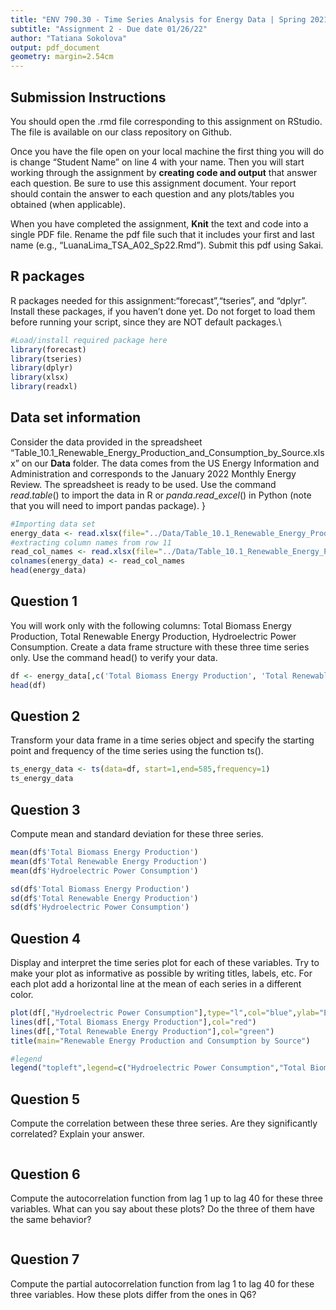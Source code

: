 ```yaml
---
title: "ENV 790.30 - Time Series Analysis for Energy Data | Spring 2021"
subtitle: "Assignment 2 - Due date 01/26/22"
author: "Tatiana Sokolova"
output: pdf_document
geometry: margin=2.54cm
---
```


## Submission Instructions

You should open the .rmd file corresponding to this assignment on RStudio. The file is available on our class repository on Github.   

Once you have the file open on your local machine the first thing you will do is change "Student Name" on line 4 with your name. 
Then you will start working through the assignment by  **creating code and output** that answer each question. Be sure to use this assignment document. Your report should contain the answer to each question and any plots/tables you obtained (when applicable).

When you have completed the assignment, **Knit** the text and code into a single PDF file. Rename the pdf file such that it includes your first and last name (e.g., "LuanaLima_TSA_A02_Sp22.Rmd"). Submit this pdf using Sakai. 

## R packages

R packages needed for this assignment:"forecast","tseries", and "dplyr". Install these packages, if you haven't done yet. Do not forget to load them before running your script, since they are NOT default packages.\\

```r
#Load/install required package here
library(forecast)
library(tseries)
library(dplyr)
library(xlsx)
library(readxl)
```

## Data set information  

Consider the data provided in the spreadsheet "Table_10.1_Renewable_Energy_Production_and_Consumption_by_Source.xlsx" on our **Data** folder. The data comes from the US Energy Information and Administration and corresponds to the January 2022 Monthly Energy Review. The spreadsheet is ready to be used. Use the command $read.table()$ to import the data in R or $panda.read\_excel()$ in Python (note that you will need to import pandas package). }

```r
#Importing data set
energy_data <- read.xlsx(file="../Data/Table_10.1_Renewable_Energy_Production_and_Consumption_by_Source.xlsx",header=FALSE, startRow=13, sheetIndex=1)
#extracting column names from row 11
read_col_names <- read.xlsx(file="../Data/Table_10.1_Renewable_Energy_Production_and_Consumption_by_Source.xlsx",header=FALSE,startRow=11,endRow=11,sheetIndex=1)
colnames(energy_data) <- read_col_names
head(energy_data)

```


## Question 1
You will work only with the following columns: Total Biomass Energy Production, Total Renewable Energy Production, Hydroelectric Power Consumption. Create a data frame structure with these three time series only. Use the command head() to verify your data.

```r
df <- energy_data[,c('Total Biomass Energy Production', 'Total Renewable Energy Production','Hydroelectric Power Consumption')]
head(df)

```


## Question 2
Transform your data frame in a time series object and specify the starting point and frequency of the time series using the function ts().

```r
ts_energy_data <- ts(data=df, start=1,end=585,frequency=1)
ts_energy_data
```


## Question 3
Compute mean and standard deviation for these three series.

```r
mean(df$'Total Biomass Energy Production')
mean(df$'Total Renewable Energy Production')
mean(df$'Hydroelectric Power Consumption')

sd(df$'Total Biomass Energy Production')
sd(df$'Total Renewable Energy Production')
sd(df$'Hydroelectric Power Consumption')
```


## Question 4
Display and interpret the time series plot for each of these variables. Try to make your plot as informative as possible by writing titles, labels, etc. For each plot add a horizontal line at the mean of each series in a different color.

```r
plot(df[,"Hydroelectric Power Consumption"],type="l",col="blue",ylab="Energy Production (Trillion Btu)",ylim=c(0,1100)) 
lines(df[,"Total Biomass Energy Production"],col="red") 
lines(df[,"Total Renewable Energy Production"],col="green") 
title(main="Renewable Energy Production and Consumption by Source")

#legend
legend("topleft",legend=c("Hydroelectric Power Consumption","Total Biomass Energy Production","Total Renewable Energy Production"), lty=c("solid","solid","solid"),col=c("blue","red","green"))
```


## Question 5
Compute the correlation between these three series. Are they significantly correlated? Explain your answer.

```r

```


## Question 6
Compute the autocorrelation function from lag 1 up to lag 40 for these three variables. What can you say about these plots? Do the three of them have the same behavior?

```r

```


## Question 7
Compute the partial autocorrelation function from lag 1 to lag 40 for these three variables. How these plots differ from the ones in Q6?

```r

```


